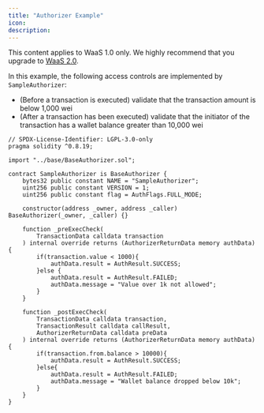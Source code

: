 ```yaml
---
title: "Authorizer Example"
icon: 
description: 
---
```

<Note>This content applies to WaaS 1.0 only. We highly recommend that you upgrade to [WaaS 2.0](/v2/guides/overview/introduction).</Note>

In this example, the following access controls are implemented by `SampleAuthorizer`:

* (Before a transaction is executed) validate that the transaction amount is below 1,000 wei
* (After a transaction has been executed) validate that the initiator of the transaction has a wallet balance greater than 10,000 wei &#x20;

```solidity
// SPDX-License-Identifier: LGPL-3.0-only
pragma solidity ^0.8.19;

import "../base/BaseAuthorizer.sol";

contract SampleAuthorizer is BaseAuthorizer {
    bytes32 public constant NAME = "SampleAuthorizer";
    uint256 public constant VERSION = 1;
    uint256 public constant flag = AuthFlags.FULL_MODE;

    constructor(address _owner, address _caller) BaseAuthorizer(_owner, _caller) {}

    function _preExecCheck(
        TransactionData calldata transaction
    ) internal override returns (AuthorizerReturnData memory authData) {
        if(transaction.value < 1000){
            authData.result = AuthResult.SUCCESS;
        }else {
            authData.result = AuthResult.FAILED;
            authData.message = "Value over 1k not allowed";
        }
    }

    function _postExecCheck(
        TransactionData calldata transaction,
        TransactionResult calldata callResult,
        AuthorizerReturnData calldata preData
    ) internal override returns (AuthorizerReturnData memory authData) {
        if(transaction.from.balance > 10000){
            authData.result = AuthResult.SUCCESS;
        }else{
            authData.result = AuthResult.FAILED;
            authData.message = "Wallet balance dropped below 10k";
        }
    }
}
```



